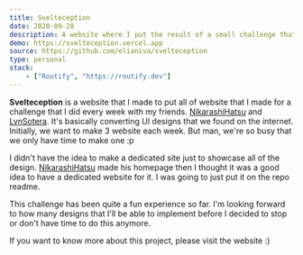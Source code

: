 ```yaml
---
title: Svelteception
date: 2020-09-28
description: A website where I put the result of a small challenge that I did every week
demo: https://svelteception.vercel.app
source: https://github.com/elianiva/svelteception
type: personal
stack:
    - ["Routify", "https://routify.dev"]
---
```


**Svelteception** is a website that I made to put all of website that I made for a challenge that I did every week with my friends. [NikarashiHatsu](https://github.com/nikarashihatsu/) and [LynSotera](https://github.com/lynsotera/). It's basically converting UI designs that we found on the internet. Initially, we want to make 3 website each week. But man, we're so busy that we only have time to make one :p

I didn't have the idea to make a dedicated site just to showcase all of the design. [NikarashiHatsu](https://github.com/nikarashihatsu/) made his homepage then I thought it was a good idea to have a dedicated website for it. I was going to just put it on the repo readme.

This challenge has been quite a fun experience so far. I'm looking forward to how many designs that I'll be able to implement before I decided to stop or don't have time to do this anymore.

If you want to know more about this project, please visit the website :)
